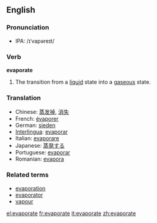 ==English==
===Pronunciation===
*IPA: /ɪˈvapəreɪt/
===Verb===
'''evaporate'''

#The transition from a [[liquid]] state into a [[gas]]eous state.

===Translation===
*Chinese: [[蒸发掉]], [[消失]]
*French: [[évaporer]]
*German: [[sieden]]
*[[Interlingua]]: [[evaporar]]
*Italian: [[evaporare]]
*Japanese: [[蒸発する]]
*Portuguese: [[evaporar]]
*Romanian: [[evapora]]

===Related terms===
*[[evaporation]]
*[[evaporator]]
*[[vapour]]

[[el:evaporate]]
[[fr:evaporate]]
[[it:evaporate]]
[[zh:evaporate]]